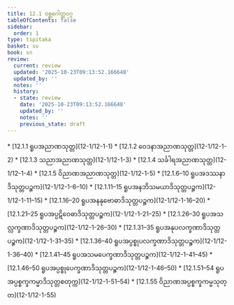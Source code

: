```yaml
---
title: 12.1 ဝစ္ဆဂေါတ္တဝဂ္ဂ
tableOfContents: false
sidebar:
  order: 1
type: tipitaka
basket: su
book: sn
review:
  current: review
  updated: '2025-10-23T09:13:52.166648'
  updated_by: ''
  notes: ''
  history:
  - state: review
    date: '2025-10-23T09:13:52.166648'
    updated_by: ''
    notes: ''
    previous_state: draft
---
```



<ReviewStatus review={frontmatter.review} showDetails={true} />

<HypothesisAnnotation frontmatter={frontmatter} />

<DynamicBreadcrumb />



<TableOfContents book="sn" section="12.1">
* [12.1.1 ရူပအညာဏသုတ္တ](12-1/12-1-1)
* [12.1.2 ဝေဒနာအညာဏသုတ္တ](12-1/12-1-2)
* [12.1.3 သညာအညာဏသုတ္တ](12-1/12-1-3)
* [12.1.4 သင်္ခါရအညာဏသုတ္တ](12-1/12-1-4)
* [12.1.5 ဝိညာဏအညာဏသုတ္တ](12-1/12-1-5)
* [12.1.6–10 ရူပအဒဿနာဒိသုတ္တပဉ္စက](12-1/12-1-6–10)
* [12.1.11–15 ရူပအနဘိသမယာဒိသုတ္တပဉ္စက](12-1/12-1-11–15)
* [12.1.16–20 ရူပအနနုဗောဓာဒိသုတ္တပဉ္စက](12-1/12-1-16–20)
* [12.1.21–25 ရူပအပ္ပဋိဝေဓာဒိသုတ္တပဉ္စက](12-1/12-1-21–25)
* [12.1.26–30 ရူပအသလ္လက္ခဏာဒိသုတ္တပဉ္စက](12-1/12-1-26–30)
* [12.1.31–35 ရူပအနုပလက္ခဏာဒိသုတ္တပဉ္စက](12-1/12-1-31–35)
* [12.1.36–40 ရူပအပ္ပစ္စုပလက္ခဏာဒိသုတ္တပဉ္စက](12-1/12-1-36–40)
* [12.1.41–45 ရူပအသမပေက္ခဏာဒိသုတ္တပဉ္စက](12-1/12-1-41–45)
* [12.1.46–50 ရူပအပ္ပစ္စုပေက္ခဏာဒိသုတ္တပဉ္စက](12-1/12-1-46–50)
* [12.1.51–54 ရူပအပ္ပစ္စက္ခကမ္မာဒိသုတ္တစတုက္က](12-1/12-1-51–54)
* [12.1.55 ဝိညာဏအပ္ပစ္စက္ခကမ္မသုတ္တ](12-1/12-1-55)
</TableOfContents>
